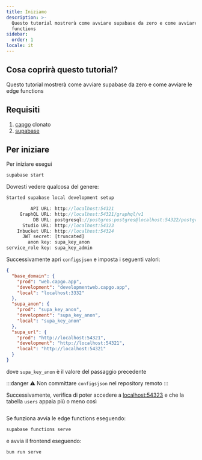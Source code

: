 ```yaml
---
title: Iniziamo
description: >-
  Questo tutorial mostrerà come avviare supabase da zero e come avviare le edge
  functions
sidebar:
  order: 1
locale: it
---
```


## Cosa coprirà questo tutorial?

Questo tutorial mostrerà come avviare supabase da zero e come avviare le edge functions

## Requisiti
 1. [capgo](https://github.com/Cap-go/capgo) clonato
 3. [supabase](https://supabasecom/)

## Per iniziare

Per iniziare esegui
```bash
supabase start
```

Dovresti vedere qualcosa del genere:
```js
Started supabase local development setup

         API URL: http://localhost:54321
     GraphQL URL: http://localhost:54321/graphql/v1
          DB URL: postgresql://postgres:postgres@localhost:54322/postgres
      Studio URL: http://localhost:54323
    Inbucket URL: http://localhost:54324
      JWT secret: [truncated]
        anon key: supa_key_anon
service_role key: supa_key_admin
```

Successivamente apri `configsjson` e imposta i seguenti valori:
```json
{
  "base_domain": {
    "prod": "web.capgo.app",
    "development": "developmentweb.capgo.app",
    "local": "localhost:3332"
  },
  "supa_anon": {
    "prod": "supa_key_anon",
    "development": "supa_key_anon",
    "local": "supa_key_anon"
  },
  "supa_url": {
    "prod": "http://localhost:54321",
    "development": "http://localhost:54321",
    "local": "http://localhost:54321"
  }
}
```

dove `supa_key_anon` è il valore del passaggio precedente

:::danger
⚠️ Non committare `configsjson` nel repository remoto
:::

Successivamente, verifica di poter accedere a [localhost:54323](http://localhost:54323/projects) e che la tabella `users` appaia più o meno così

<figure><img src="/supabase.webp" alt="" /><figcaption></figcaption></figure>

Se funziona avvia le edge functions eseguendo:

```bash
supabase functions serve
```

e avvia il frontend eseguendo:
```bash
bun run serve
```
